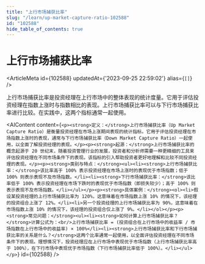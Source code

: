 ```yaml
---
title: "上行市场捕获比率"
slug: "/learn/up-market-capture-ratio-102588"
id: "102588"
hide_table_of_contents: true
---
```



# 上行市场捕获比率

<ArticleMeta id={102588} updatedAt={'2023-09-25 22:59:02'} alias={`[]`} />
<div className='border-solid border-b border-t-0 my-4 border-[var(--ifm-color-gray-300)]' />

上行市场捕获比率是投资经理在上行市场中的整体表现的统计度量。它用于评估投资经理在指数上涨时与指数相比的表现。上行市场捕获比率可以与下行市场捕获比率进行比较。在实践中，这两个指标通常一起使用。

<AIContent content={`<p><strong>定义：</strong>上行市场捕获比率（Up Market Capture Ratio）是衡量投资经理在市场上涨期间表现的统计指标。它用于评估投资经理在市场指数上涨时的表现，通常与下行市场捕获比率（Down Market Capture Ratio）一起使用，以全面了解投资经理的表现。</p><p><strong>起源：</strong>上行市场捕获比率的概念起源于 20 世纪末，随着投资管理行业的发展，投资者和分析师需要一种更精细的工具来评估投资经理在不同市场条件下的表现。该指标的引入帮助投资者更好地理解和比较不同投资经理的表现。</p><p><strong>类别与特点：</strong><ul><li><strong>上行市场捕获比率：</strong>该比率高于 100% 表示投资经理在市场上涨时的表现优于市场指数；低于 100% 则表示表现不及市场指数。</li><li><strong>下行市场捕获比率：</strong>该比率低于 100% 表示投资经理在市场下跌时的表现优于市场指数（即损失较少）；高于 100% 则表示表现不及市场指数。</li></ul></p><p><strong>具体案例：</strong><ol><li>假设某投资经理的上行市场捕获比率为 120%，这意味着在市场指数上涨 10% 的情况下，该经理的投资组合上涨了 12%。</li><li>另一个投资经理的上行市场捕获比率为 90%，这意味着在市场指数上涨 10% 的情况下，该经理的投资组合仅上涨了 9%。</li></ol></p><p><strong>常见问题：</strong><ul><li><strong>如何计算上行市场捕获比率？</strong>计算公式为：<br/>上行市场捕获比率 = (投资组合在上行市场中的收益率 / 市场指数在上行市场中的收益率) × 100%</li><li><strong>上行市场捕获比率和下行市场捕获比率的关系是什么？</strong>这两个比率通常一起使用，以全面评估投资经理在不同市场条件下的表现。理想情况下，投资经理应在上行市场中表现优于市场指数（上行市场捕获比率高于 100%），在下行市场中表现优于市场指数（下行市场捕获比率低于 100%）。</li></ul></p>`} id={102588} />
